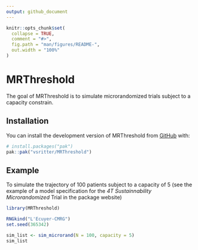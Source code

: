 ```yaml
---
output: github_document
---
```


<!-- README.md is generated from README.Rmd. Please edit that file -->

```r
knitr::opts_chunk$set(
  collapse = TRUE,
  comment = "#>",
  fig.path = "man/figures/README-",
  out.width = "100%"
)
```

# MRThreshold

<!-- badges: start -->
<!-- badges: end -->

The goal of MRThreshold is to simulate microrandomized trials subject to a capacity constrain.

## Installation

You can install the development version of MRThreshold from [GitHub](https://github.com/) with:

``` r
# install.packages("pak")
pak::pak("vsritter/MRThreshold")
```

## Example

To simulate the trajectory of 100 patients subject to a capacity of 5 (see the example of a model specification for the *4T Sustainnability Microrandomized* Trial in the package website)

```r
library(MRThreshold)

RNGkind("L'Ecuyer-CMRG")
set.seed(365342)

sim_list <- sim_microrand(N = 100, capacity = 5)
sim_list
```
